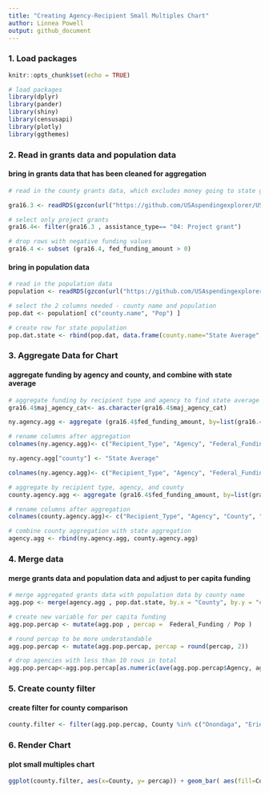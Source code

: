 ```yaml
---
title: "Creating Agency-Recipient Small Multiples Chart"
author: Linnea Powell
output: github_document
---
```


### 1. Load packages
```r
knitr::opts_chunk$set(echo = TRUE)

# load packages
library(dplyr)
library(pander)
library(shiny)
library(censusapi)
library(plotly)
library(ggthemes)

```

### 2. Read in grants data and population data

#### bring in grants data that has been cleaned for aggregation
```r
# read in the county grants data, which excludes money going to state government and only necessary columns for the small multiples chart and table, and cleaned agency names so that they're consistent when aggregating and easier to read on charts

gra16.3 <- readRDS(gzcon(url("https://github.com/USAspendingexplorer/USAspending-explorer/blob/master/Data/Processed/NYgra16_cleaned.rds?raw=true")))

```

```r
# select only project grants
gra16.4<- filter(gra16.3 , assistance_type== "04: Project grant")

# drop rows with negative funding values
gra16.4 <- subset (gra16.4, fed_funding_amount > 0)
```

#### bring in population data
```r
# read in the population data
population <- readRDS(gzcon(url("https://github.com/USAspendingexplorer/USAspending-explorer/blob/master/Data/Processed/NYcensus.rds?raw=true")))

# select the 2 columns needed - county name and population
pop.dat <- population[ c("county.name", "Pop") ]

# create row for state population
pop.dat.state <- rbind(pop.dat, data.frame(county.name="State Average", Pop=sum(pop.dat$Pop)))

```

### 3. Aggregate Data for Chart

#### aggregate funding by agency and county, and combine with state average
```r
# aggregate funding by recipient type and agency to find state average
gra16.4$maj_agency_cat<- as.character(gra16.4$maj_agency_cat)

ny.agency.agg <- aggregate (gra16.4$fed_funding_amount, by=list(gra16.4$recip_cat_type, gra16.4$maj_agency_cat), FUN=sum, na.rm=TRUE)

# rename columns after aggregation
colnames(ny.agency.agg)<- c("Recipient_Type", "Agency", "Federal_Funding")

ny.agency.agg["county"] <- "State Average"

colnames(ny.agency.agg)<- c("Recipient_Type", "Agency", "Federal_Funding", "County")

# aggregate by recipient type, agency, and county
county.agency.agg <- aggregate (gra16.4$fed_funding_amount, by=list(gra16.4$recip_cat_type, gra16.4$maj_agency_cat, gra16.4$county), FUN=sum, na.rm=TRUE)

# rename columns after aggregation
colnames(county.agency.agg)<- c("Recipient_Type", "Agency", "County", "Federal_Funding")

# combine county aggregation with state aggregation
agency.agg <- rbind(ny.agency.agg, county.agency.agg)

```

### 4. Merge data

#### merge grants data and population data and adjust to per capita funding
```r
# merge aggregated grants data with population data by county name
agg.pop <- merge(agency.agg , pop.dat.state, by.x = "County", by.y = "county.name", all.x=TRUE)

# create new variable for per capita funding
agg.pop.percap <- mutate(agg.pop , percap =  Federal_Funding / Pop )

# round percap to be more understandable
agg.pop.percap <- mutate(agg.pop.percap, percap = round(percap, 2))

# drop agencies with less than 10 rows in total
agg.pop.percap<-agg.pop.percap[as.numeric(ave(agg.pop.percap$Agency, agg.pop.percap$Agency, FUN=length)) >= 10, ]

```

### 5. Create county filter

#### create filter for county comparison
```r
county.filter <- filter(agg.pop.percap, County %in% c("Onondaga", "Erie", "Herkimer"))
```

### 6. Render Chart

#### plot small multiples chart
```r

ggplot(county.filter, aes(x=County, y= percap)) + geom_bar( aes(fill=County), stat="identity") + scale_y_continuous(position = "right", labels = scales::dollar_format(prefix="$", big.mark = ",")) + facet_grid(Agency ~ Recipient_Type, switch="y")+ labs(title="Federal Project Grant Funding by County, Agency, and Recipient", subtitle="Per Capita Funding, FY 2016", caption = "*This chart excludes negative outlays as well as agencies that had less than 10 entries total across recipient types and counties.") + theme_minimal() + theme (strip.text.y = element_text(size=12, angle = 180), strip.text.x = element_text(size=12), plot.title = element_text(size=16), plot.subtitle = element_text(size=13), legend.position="top", legend.title = element_blank(), axis.title.x=element_blank(), legend.key.size = unit(.5, "line"), legend.text=element_text(size=12), axis.title.y= element_blank(), axis.ticks=element_blank(), axis.text.x= element_blank(), panel.background = element_rect(colour = 'gray80'),panel.grid.minor = element_blank(), panel.grid.major =element_blank())
    
```

